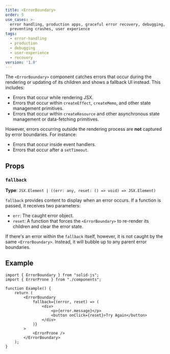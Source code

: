 ```yaml
---
title: <ErrorBoundary>
order: 5
use_cases: >-
  error handling, production apps, graceful error recovery, debugging,
  preventing crashes, user experience
tags:
  - error-handling
  - production
  - debugging
  - user-experience
  - recovery
version: '1.0'
---
```


The `<ErrorBoundary>` component catches errors that occur during the rendering or updating of its children and shows a fallback UI instead.
This includes:

- Errors that occur while rendering JSX.
- Errors that occur within `createEffect`, `createMemo`, and other state management primitives.
- Errors that occur within `createResource` and other asynchronous state management or data-fetching primitives.

However, errors occurring outside the rendering process are **not** captured by error boundaries.
For instance:

- Errors that occur inside event handlers.
- Errors that occur after a `setTimeout`.

## Props

### `fallback`

**Type**: `JSX.Element | ((err: any, reset: () => void) => JSX.Element)`

`fallback` provides content to display when an error occurs.
If a function is passed, it receives two parameters:

- `err`: The caught error object.
- `reset`: A function that forces the `<ErrorBoundary>` to re-render its children and clear the error state.

If there's an error within the `fallback` itself, however, it is not caught by the same `<ErrorBoundary>`.
Instead, it will bubble up to any parent error boundaries.

## Example

```tsx
import { ErrorBoundary } from "solid-js";
import { ErrorProne } from "./components";

function Example() {
	return (
		<ErrorBoundary
			fallback={(error, reset) => (
				<div>
					<p>{error.message}</p>
					<button onClick={reset}>Try Again</button>
				</div>
			)}
		>
			<ErrorProne />
		</ErrorBoundary>
	);
}
```
